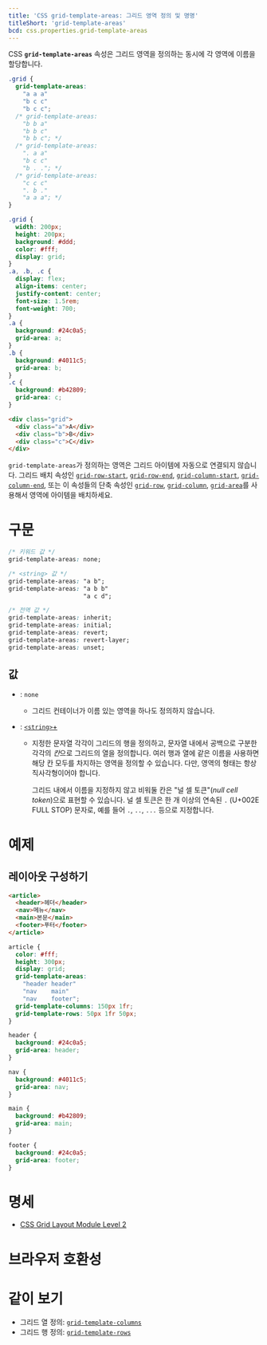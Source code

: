 ```yaml
---
title: 'CSS grid-template-areas: 그리드 영역 정의 및 명명'
titleShort: 'grid-template-areas'
bcd: css.properties.grid-template-areas
---
```


CSS **`grid-template-areas`** 속성은 그리드 영역을 정의하는 동시에 각 영역에 이름을 할당합니다.

```css hidden name=demo
.grid {
  grid-template-areas:
    "a a a"
    "b c c"
    "b c c";
  /* grid-template-areas:
    "b b a"
    "b b c"
    "b b c"; */
  /* grid-template-areas:
    ". a a"
    "b c c"
    "b . ."; */
  /* grid-template-areas:
    "c c c"
    ". b ."
    "a a a"; */
}
```

```css hidden editable=false name=demo filename=style
.grid {
  width: 200px;
  height: 200px;
  background: #ddd;
  color: #fff;
  display: grid;
}
.a, .b, .c {
  display: flex;
  align-items: center;
  justify-content: center;
  font-size: 1.5rem;
  font-weight: 700;
}
.a {
  background: #24c0a5;
  grid-area: a;
}
.b {
  background: #4011c5;
  grid-area: b;
}
.c {
  background: #b42809;
  grid-area: c;
}
```

```html hidden name=demo
<div class="grid">
  <div class="a">A</div>
  <div class="b">B</div>
  <div class="c">C</div>
</div>
```

<LiveExample height={240} lang="css" name="demo" />

`grid-template-areas`가 정의하는 영역은 그리드 아이템에 자동으로 연결되지 않습니다. 그리드 배치 속성인 [`grid-row-start`](https://developer.mozilla.org/en-US/docs/Web/CSS/grid-row-start), [`grid-row-end`](https://developer.mozilla.org/en-US/docs/Web/CSS/grid-row-end), [`grid-column-start`](https://developer.mozilla.org/en-US/docs/Web/CSS/grid-column-start), [`grid-column-end`](https://developer.mozilla.org/en-US/docs/Web/CSS/grid-column-end), 또는 이 속성들의 단축 속성인 [`grid-row`](https://developer.mozilla.org/en-US/docs/Web/CSS/grid-row), [`grid-column`](https://developer.mozilla.org/en-US/docs/Web/CSS/grid-column), [`grid-area`](https://developer.mozilla.org/en-US/docs/Web/CSS/grid-area)를 사용해서 영역에 아이템을 배치하세요.

# 구문

```css
/* 키워드 값 */
grid-template-areas: none;

/* <string> 값 */
grid-template-areas: "a b";
grid-template-areas: "a b b"
                     "a c d";

/* 전역 값 */
grid-template-areas: inherit;
grid-template-areas: initial;
grid-template-areas: revert;
grid-template-areas: revert-layer;
grid-template-areas: unset;
```

## 값

- : `none`
  - 그리드 컨테이너가 이름 있는 영역을 하나도 정의하지 않습니다.
- : [`<string>`+](https://developer.mozilla.org/en-US/docs/Web/CSS/string)

  - 지정한 문자열 각각이 그리드의 행을 정의하고, 문자열 내에서 공백으로 구분한 각각의 *칸*으로 그리드의 열을 정의합니다. 여러 행과 열에 같은 이름을 사용하면 해당 칸 모두를 차지하는 영역을 정의할 수 있습니다. 다만, 영역의 형태는 항상 직사각형이어야 합니다.

    그리드 내에서 이름을 지정하지 않고 비워둘 칸은 "널 셀 토큰"(_null cell token_)으로 표현할 수 있습니다. 널 셀 토큰은 한 개 이상의 연속된 `.` (U+002E FULL STOP) 문자로, 예를 들어 `.`, `..`, `...` 등으로 지정합니다.

# 예제

## 레이아웃 구성하기

```html hidden name=layout
<article>
  <header>헤더</header>
  <nav>메뉴</nav>
  <main>본문</main>
  <footer>푸터</footer>
</article>
```

```css hidden name=layout
article {
  color: #fff;
  height: 300px;
  display: grid;
  grid-template-areas:
    "header header"
    "nav    main"
    "nav    footer";
  grid-template-columns: 150px 1fr;
  grid-template-rows: 50px 1fr 50px;
}

header {
  background: #24c0a5;
  grid-area: header;
}

nav {
  background: #4011c5;
  grid-area: nav;
}

main {
  background: #b42809;
  grid-area: main;
}

footer {
  background: #24c0a5;
  grid-area: footer;
}
```

<LiveExample name="layout" height={320} lang="css" />

# 명세

- [CSS Grid Layout Module Level 2](https://drafts.csswg.org/css-grid/#grid-template-areas-property)

# 브라우저 호환성

<BrowserCompat data={props.bcd} />

# 같이 보기

- 그리드 열 정의: [`grid-template-columns`](./grid-template-columns)
- 그리드 행 정의: [`grid-template-rows`](./grid-template-rows)

